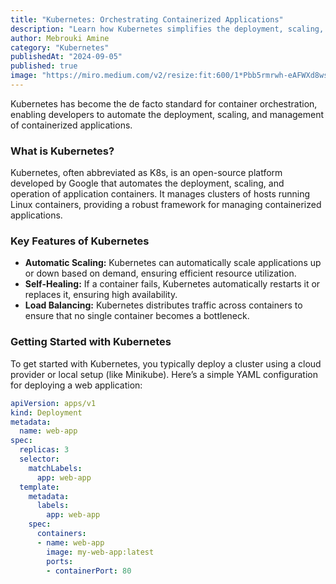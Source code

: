 ```yaml
---
title: "Kubernetes: Orchestrating Containerized Applications"
description: "Learn how Kubernetes simplifies the deployment, scaling, and management of containerized applications."
author: Mebrouki Amine
category: "Kubernetes"
publishedAt: "2024-09-05"
published: true
image: "https://miro.medium.com/v2/resize:fit:600/1*Pbb5rmrwh-eAFWXd8ws79A.png"
---
```


Kubernetes has become the de facto standard for container orchestration, enabling developers to automate the deployment, scaling, and management of containerized applications.

### What is Kubernetes?

Kubernetes, often abbreviated as K8s, is an open-source platform developed by Google that automates the deployment, scaling, and operation of application containers. It manages clusters of hosts running Linux containers, providing a robust framework for managing containerized applications.

### Key Features of Kubernetes

- **Automatic Scaling:** Kubernetes can automatically scale applications up or down based on demand, ensuring efficient resource utilization.
- **Self-Healing:** If a container fails, Kubernetes automatically restarts it or replaces it, ensuring high availability.
- **Load Balancing:** Kubernetes distributes traffic across containers to ensure that no single container becomes a bottleneck.

### Getting Started with Kubernetes

To get started with Kubernetes, you typically deploy a cluster using a cloud provider or local setup (like Minikube). Here’s a simple YAML configuration for deploying a web application:

```yaml
apiVersion: apps/v1
kind: Deployment
metadata:
  name: web-app
spec:
  replicas: 3
  selector:
    matchLabels:
      app: web-app
  template:
    metadata:
      labels:
        app: web-app
    spec:
      containers:
      - name: web-app
        image: my-web-app:latest
        ports:
        - containerPort: 80
